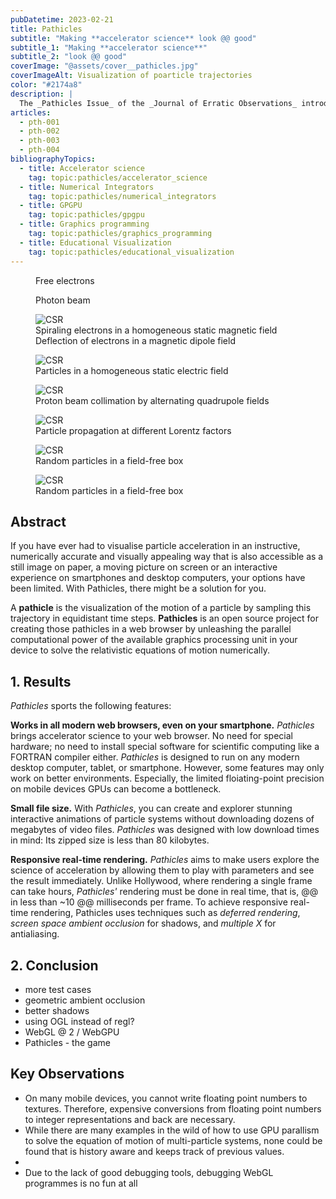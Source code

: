 ```yaml
---
pubDatetime: 2023-02-21
title: Pathicles
subtitle: "Making **accelerator science** look @@ good"
subtitle_1: "Making **accelerator science**"
subtitle_2: "look @@ good"
coverImage: "@assets/cover__pathicles.jpg"
coverImageAlt: Visualization of poarticle trajectories
color: "#2174a8"
description: |
  The _Pathicles Issue_ of the _Journal of Erratic Observations_ introduces an open-source visualization framework for the movement of charged particles in electromagnetic fields.
articles:
  - pth-001
  - pth-002
  - pth-003
  - pth-004
bibliographyTopics:
  - title: Accelerator science
    tag: topic:pathicles/accelerator_science
  - title: Numerical Integrators
    tag: topic:pathicles/numerical_integrators
  - title: GPGPU
    tag: topic:pathicles/gpgpu
  - title: Graphics programming
    tag: topic:pathicles/graphics_programming
  - title: Educational Visualization
    tag: topic:pathicles/educational_visualization
---
```




<figure>
<Image  class="md" class="md" src={import('../../assets/pathicles__free-electrons.jpg')} alt="" />
<figcaption>
Free electrons
</figcaption>




</figure>

<figure>
<Image  class="md"   src={import('../../assets/pathicles__free-photons.jpg')} alt="" />
<figcaption>
 Photon beam
</figcaption>
</figure>

<figure>
<Image  class="md" src={import('../../assets/pathicles__spiral.jpg')} alt="CSR" />
<figcaption> 
Spiraling electrons in a homogeneous static magnetic field
Deflection of electrons in a magnetic dipole field
</figcaption>
</figure>

<figure>
<Image  class="md" src={import('../../assets/pathicles__story-dipole.jpg')} alt="CSR" />
<figcaption>
 Particles in a homogeneous static electric field
</figcaption>
</figure>

<figure>
<Image  class="md" src={import('../../assets/pathicles__story-electric.jpg')} alt="CSR" />
<figcaption>
 Proton beam collimation by alternating quadrupole fields
</figcaption>
</figure>

<figure>
<Image  class="md" src={import('../../assets/pathicles__story-quadrupole.jpg')} alt="CSR" />
<figcaption>
Particle propagation at different Lorentz factors
</figcaption>
</figure>


<figure>
<Image  class="md" src={import('../../assets/pathicles__different-gammas.jpg')} alt="CSR" />
<figcaption>
Random particles in a field-free box
</figcaption>
</figure>


<figure>
<Image  class="md" src={import('../../assets/pathicles__random.jpg')} alt="CSR" />
<figcaption>
Random particles in a field-free box
</figcaption>
</figure>





## Abstract

If you have ever had to visualise particle acceleration in an instructive, numerically accurate and visually appealing way that is also accessible as a still image on paper, a moving picture on screen or an interactive experience on smartphones and desktop computers, your options have been limited. With Pathicles, there might be a solution for you.

A **pathicle** is the visualization of the motion of a particle by sampling this trajectory in equidistant time steps. **Pathicles** is an open source project for creating those pathicles in a web browser by unleashing the parallel computational power of the available graphics processing unit in your device to solve the relativistic equations of motion numerically.

## 1. Results




_Pathicles_ sports the following features: 

**Works in all modern web browsers, even on your smartphone.** _Pathicles_ brings accelerator science to your web browser. No need for special hardware; no need to install special software for scientific computing like a FORTRAN compiler either. _Pathicles_ is designed to run on any modern desktop computer, tablet, or smartphone. However, some features may only work on better environments. Especially, the limited floiating-point precision on mobile devices GPUs can become a bottleneck.

**Small file size.** With _Pathicles_, you can create and explorer stunning interactive animations of particle systems without downloading dozens of megabytes of video files. _Pathicles_ was designed with low download times in mind: Its zipped size is less than 80 kilobytes.

**Responsive real-time rendering.** _Pathicles_ aims to make users explore the science of acceleration by allowing them to play with parameters and see the result immediately. Unlike Hollywood, where rendering a single frame can take hours, _Pathicles'_ rendering must be done in real time, that is, @@ in less than \~10 @@ milliseconds per frame. To achieve responsive real-time rendering, Pathicles uses techniques such as _deferred rendering_, _screen space ambient occlusion_ for shadows, and _multiple X_ for antialiasing.

## 2. Conclusion

- more test cases
- geometric ambient occlusion
- better shadows 
- using OGL instead of regl?
- WebGL @ 2 / WebGPU  
- Pathicles - the game

## Key Observations

- On many mobile devices, you cannot write floating point numbers to textures. Therefore, expensive conversions from floating point numbers to integer representations and back are necessary.
- While there are many examples in the wild of how to use GPU parallism to solve the equation of motion of multi-particle systems, none could be found that is history aware and keeps track of previous values.
- 
- Due to the lack of good debugging tools, debugging WebGL programmes is no fun at all
